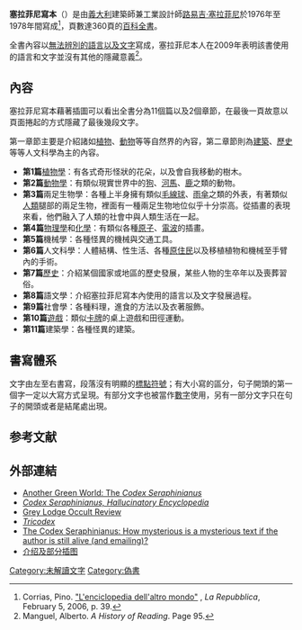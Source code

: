 '''塞拉菲尼寫本'''（{{lang-it|Codex Seraphinianus}}）是由[[義大利|義大利]]建築師兼工業設計師[[路易吉·塞拉菲尼_(藝術家)|路易吉·塞拉菲尼]]於1976年至1978年間寫成<ref>Corrias, Pino. [http://download.repubblica.it/pdf/domenica/2006/05022006.pdf "L'enciclopedia dell'altro mondo"] {{Wayback|url=http://download.repubblica.it/pdf/domenica/2006/05022006.pdf |date=20190805070107 }}, ''La Repubblica'', February 5, 2006, p. 39.</ref>，頁數達360頁的[[百科全書|百科全書]]。

全書內容以[[未解讀文字|無法辨別的語言以及文字]]寫成，塞拉菲尼本人在2009年表明該書使用的語言和文字並沒有其他的隱藏意義<ref>Manguel, Alberto.  ''A History of Reading''.  Page 95.</ref>。

==內容==
塞拉菲尼寫本藉著插圖可以看出全書分為11個篇以及2個章節，在最後一頁故意以頁面捲起的方式隱藏了最後幾段文字。

第一章節主要是介紹諸如[[植物|植物]]、[[動物|動物]]等等自然界的內容，第二章節則為[[建築|建築]]、[[歷史|歷史]]等等人文科學為主的內容。
*'''第1篇'''[[植物學|植物學]]：有各式奇形怪狀的花朵，以及會自我移動的樹木。
*'''第2篇'''[[動物學|動物學]]：有類似現實世界中的[[狗|狗]]、[[河馬|河馬]]、[[鹿|鹿]]之類的動物。
*'''第3篇'''兩足生物學：各種上半身擁有類似[[毛線球|毛線球]]、[[雨傘|雨傘]]之類的外表，有著類似[[人類|人類]]腿部的兩足生物，裡面有一種兩足生物地位似乎十分崇高。從插畫的表現來看，他們融入了人類的社會中與人類生活在一起。
*'''第4篇'''[[物理學|物理學]]和[[化學|化學]]：有類似各種[[原子|原子]]、[[電波|電波]]的插畫。
*'''第5篇'''機械學：各種怪異的機械與交通工具。
*'''第6篇'''人文科學：人體結構、性生活、各種[[原住民|原住民]]以及移植植物和機械至手臂內的手術。
*'''第7篇'''[[歷史|歷史]]：介紹某個國家或地區的歷史發展，某些人物的生卒年以及喪葬習俗。
*'''第8篇'''語文學：介紹塞拉菲尼寫本內使用的語言以及文字發展過程。
*'''第9篇'''社會學：各種料理，進食的方法以及衣著服飾。
*'''第10篇'''[[遊戲|遊戲]]：類似[[卡牌|卡牌]]的桌上遊戲和田徑運動。
*'''第11篇'''建築學：各種怪異的建築。

==書寫體系==
文字由左至右書寫，段落沒有明顯的[[標點符號|標點符號]]；有大小寫的區分，句子開頭的第一個字一定以大寫方式呈現。有部分文字也被當作[[數字|數字]]使用，另有一部分文字只在句子的開頭或者是結尾處出現。

== 参考文献 ==
{{Reflist|2}}

==外部連結==
* [https://web.archive.org/web/20070518070830/http://www.fantasticmetropolis.com/i/codex/ Another Green World: The ''Codex Seraphinianus'']
* [http://faculty.msvu.ca/pschwenger/codex.htm ''Codex Seraphinianus, Hallucinatory Encyclopedia''] {{Wayback|url=http://faculty.msvu.ca/pschwenger/codex.htm |date=20180411095036 }}
* [https://web.archive.org/web/20100707142659/http://www.greylodge.org/occultreview/glor_017/codex.htm Grey Lodge Occult Review]
* [https://web.archive.org/web/20080729035248/http://www.lcsd.gov.hk/CE/CulturalService/Programme/en/dance/mar05/lyon.html ''Tricodex'']
* [http://www.believermag.com/issues/200705/?read=article_taylor The Codex Seraphinianus: How mysterious is a mysterious text if the author is still alive (and emailing)?] {{Wayback|url=http://www.believermag.com/issues/200705/?read=article_taylor |date=20171208125728 }}
* [http://the-dimka.livejournal.com/6645.html 介绍及部分插图] {{Wayback|url=http://the-dimka.livejournal.com/6645.html |date=20210212070646 }}

[[Category:未解讀文字|Category:未解讀文字]]
[[Category:偽書|Category:偽書]]
